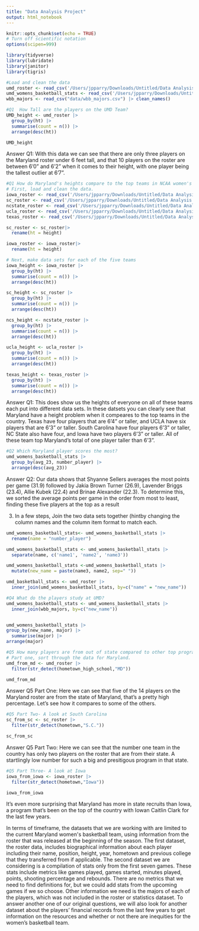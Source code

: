 ```yaml
---
title: "Data Analysis Project"
output: html_notebook
---
```

```r
knitr::opts_chunk$set(echo = TRUE)
# Turn off scientific notation
options(scipen=999)
```

```r
library(tidyverse)
library(lubridate)
library(janitor)
library(tigris)
```

```r
#Load and clean the data
umd_roster <- read_csv('/Users/jpparry/Downloads/Untitled/Data Analysis Project/data/UMD_wbb_roster.csv') |> clean_names()
umd_womens_basketball_stats <- read_csv('/Users/jpparry/Downloads/Untitled/Data Analysis Project/data/womens_basketball_stats.csv') |> clean_names()
wbb_majors <- read_csv("data/wbb_majors.csv") |> clean_names() 
```

```r
#Q1  How Tall are the players on the UMD Team?
UMD_height <- umd_roster |>
  group_by(ht) |>
  summarise(count = n()) |>
  arrange(desc(ht))

UMD_height
```
Answer Q1: With this data we can see that there are only three players on the Maryland roster under 6 feet tall, and that 10 players on the roster are between 6'0" and 6'2" when it comes to their height, with one player being the tallest outlier at 6'7". 

```r
#Q1 How do Maryland's heights compare to the top teams in NCAA women's hoops?
# First, load and clean the data.
iowa_roster <- read_csv('/Users/jpparry/Downloads/Untitled/Data Analysis Project/data/Iowa_wbb_roster.csv') |> clean_names()
sc_roster <- read_csv('/Users/jpparry/Downloads/Untitled/Data Analysis Project/data/SC_wbb_roster.csv') |> clean_names()
ncstate_roster <- read_csv('/Users/jpparry/Downloads/Untitled/Data Analysis Project/data/NCS_wbb_roster.csv') |> clean_names()
ucla_roster <- read_csv('/Users/jpparry/Downloads/Untitled/Data Analysis Project/data/UCLA_wbb_roster.csv') |> clean_names()
texas_roster <- read_csv('/Users/jpparry/Downloads/Untitled/Data Analysis Project/data/Texas_wbb_roster.csv') |> clean_names()

sc_roster <- sc_roster|>
  rename(ht = height)

iowa_roster <- iowa_roster|>
  rename(ht = height)
```
```r
# Next, make data sets for each of the five teams
iowa_height <- iowa_roster |>
  group_by(ht) |>
  summarise(count = n()) |>
  arrange(desc(ht))

sc_height <- sc_roster |>
  group_by(ht) |>
  summarise(count = n()) |>
  arrange(desc(ht))

ncs_height <- ncstate_roster |>
  group_by(ht) |>
  summarise(count = n()) |>
  arrange(desc(ht))

ucla_height <- ucla_roster |>
  group_by(ht) |>
  summarise(count = n()) |>
  arrange(desc(ht))

texas_height <- texas_roster |>
  group_by(ht) |>
  summarise(count = n()) |>
  arrange(desc(ht))

```
Answer Q1: This does show us the heights of everyone on all of these teams each put into different data sets. In these datsets you can clearly see that Maryland have a height problem when it compeares to the top teams in the country. Texas have four players that are 6'4" or taller, and UCLA have six players that are 6'3" or taller. South Carolina have four players 6'3" or taller, NC State also have four, and Iowa have two players 6'3" or taller. All of these team top Maryland's total of one player taller than 6'3". 

```r
#Q2 Which Maryland player scores the most?
umd_womens_basketball_stats |>
  group_by(avg_23, number_player) |>
  arrange(desc(avg_23))
```
Answer Q2: Our data shows that Shyanne Sellers averages the most points per game (31.9) followed by Jakia Brown Turner (26.9), Lavender Briggs (23.4), Allie Kubek (22.4) and Brinae Alexander (22.3). To determine this, we sorted the average points per game in the order from most to least, finding these five players at the top as a result

3.  In a few steps, Join the two data sets together (hintby changing the column names and the column item format to match each.

```r
umd_womens_basketball_stats<- umd_womens_basketball_stats |>
  rename(name = "number_player")
```

```r
umd_womens_basketball_stats <- umd_womens_basketball_stats |>
  separate(name, c('name1', 'name2', 'name3'))

```

```r
umd_womens_basketball_stats <-umd_womens_basketball_stats |>
  mutate(new_name = paste(name3, name2, sep=" "))

```

```r
umd_basketball_stats <- umd_roster |>
  inner_join(umd_womens_basketball_stats, by=c("name" = "new_name"))

```

```r
#Q4 What do the players study at UMD?
umd_womens_basketball_stats <- umd_womens_basketball_stats |>
  inner_join(wbb_majors, by=c("new_name"))


umd_womens_basketball_stats |>
group_by(new_name, major) |>
  summarise(major) |>
arrange(major)
```


```r
#Q5 How many players are from out of state compared to other top programs?
# Part one, sort through the data for Maryland.
umd_from_md <- umd_roster |>
  filter(str_detect(hometown_high_school,"MD"))

umd_from_md
```
Answer Q5 Part One: Here we can see that five of the 14 players on the Maryland roster are from the state of Maryland, that's a pretty high percentage. Let's see how it compares to some of the others.

```r
#Q5 Part Two- A look at South Carolina
sc_from_sc <- sc_roster |>
  filter(str_detect(hometown,"S.C."))

sc_from_sc
```
Answer Q5 Part Two: Here we can see that the number one team in the country has only two players on the roster that are from their state. A startlingly low number for such a big and presitigous program in that state. 

```r
#Q5 Part Three- A look at Iowa
iowa_from_iowa <- iowa_roster |>
  filter(str_detect(hometown,"Iowa"))

iowa_from_iowa
```
It's even more surprising that Maryland has more in state recruits than Iowa, a program that's been on the top of the country with Iowan Caitlin Clark for the last few years.

In terms of timeframe, the datasets that we are working with are limited to the current Maryland women\'s basketball team, using information from the roster that was released at the beginning of the season. The first dataset, the roster data, includes biographical information about each player including their name, position, height, year, hometown and previous college that they transferred from if applicable. The second dataset we are considering is a compilation of stats only from the first seven games. These stats include metrics like games played, games started, minutes played, points, shooting percentage and rebounds. There are no metrics that we need to find definitions for, but we could add stats from the upcoming games if we so choose. Other information we need is the majors of each of the players, which was not included in the roster or statistics dataset. To answer another one of our original questions, we will also look for another dataset about the players' financial records from the last few years to get information on the resources and whether or not there are inequities for the women's basketball team.

